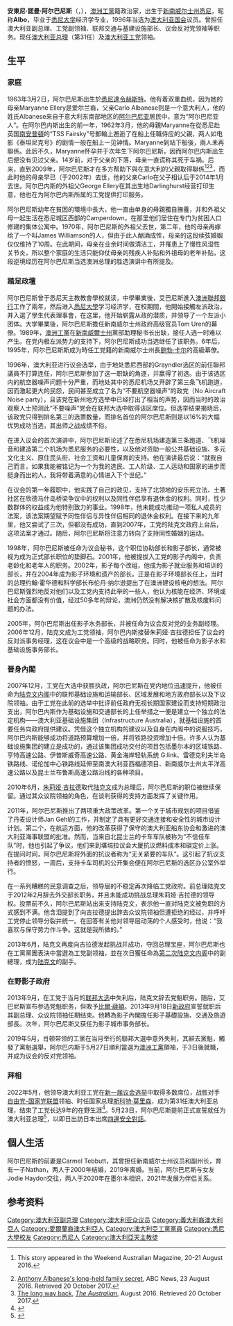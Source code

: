 {{noteTA
| G1 = 地名
| 1 = zh-hant:艾巴尼斯; zh-cn:阿尔巴内斯; zh-hk: 阿爾巴尼斯; zh-tw:艾班尼斯;
| 2 = zh-cn:新州; zh-tw:紐省; zh-hk:紐省; zh-sg:新州;
| 3 = zh-cn:澳大利亚; zh-tw:澳洲; zh-hk:澳洲; zh-sg:澳大利亚;
}}
{{Infobox officeholder
| honorific-prefix = [[尊敬的|尊敬的]]
| name = 安東尼·阿尔巴尼斯 阁下
| native_name = The Hon. Anthony Albanese
| honorific-suffix = [[澳大利亚众议院|议员]]
| image = Anthony Albanese portrait (cropped).jpg
| alt = 
| caption = 2022年官方肖像
| office = {{flagicon|AUS}} 第31任[[澳大利亚总理|澳大利亚总理]]
| term_start = 2022年5月23日
| monarch = [[伊丽莎白二世|伊丽莎白二世]]
| governor_general = [[大卫·赫利|大卫·赫利]]
| deputy = [[理查德·马尔斯|理查德·马尔斯]]
| predecessor = [[斯科特·莫里森|斯科特·莫里森]]
| office1 = [[澳洲眾議院|澳洲眾議院]][[澳大利亞反對黨領袖列表|反對黨領袖]]
| term_start1 = 2019年5月30日
| term_end1 = 2022年5月23日
| primeminister1 = [[斯科特·莫里森|斯科特·莫里森]]
| deputy1 = [[理查德·马尔斯|理查德·马尔斯]]
| predecessor1 = [[比尔·肖藤|比尔·肖藤]]
| successor1 = [[彼德·達頓|彼德·達頓]]
| office2 = [[File:ALP_logo_2017.svg|25px]] [[澳洲工黨|澳洲工黨]]領袖
| term_start2 = 2019年5月30日
| deputy2 = [[理查德·马尔斯|理查德·马尔斯]]
| predecessor2 = [[比尔·肖藤|比尔·肖藤]]
| successor2 = 
| office3 = {{flagicon|AUS}} [[澳大利亚副总理|澳大利亚副总理]]
| primeminister3 = [[陆克文|陆克文]]
| term_start3 = 2013年6月27日
| term_end3 = 2013年9月18日
| predecessor3 = [[韦恩·斯万|韦恩·斯万]]
| successor3 = [[沃倫·特拉斯|沃倫·特拉斯]]
| office4 = [[File:ALP_logo_2017.svg|25px]] 澳大利亚工党副领袖
| leader4 = [[陆克文|陆克文]]<br/>[[克里斯·宝文|克里斯·宝文]] {{small|(代理)}}
| term_start4 = 2013年6月26日
| term_end4 = 2013年10月13日
| predecessor4 = [[韦恩·斯万|韦恩·斯万]]
| successor4 = [[塔尼娅·普利贝斯克|塔尼娅·普利贝斯克]]
| office5 = 澳大利亚交通与基础设施建设事务部长
| primeminister5 = [[陆克文|陆克文]]<br>[[朱莉亚·吉拉德|朱莉亚·吉拉德]]
| term_start5 = 2007年12月3日
| term_end5 = 2013年9月18日
| predecessor5 = {{tsl|en|Mark Vaile|马克·瓦尔}}
| parliament6 = 澳大利亚众议院
| constituency_MP6 = [[格賴恩德勒_(澳大利亞國會選區)|格賴恩德勒]]選區議員
| term_start6 = 1996年3月2日
| term_end6 = 
| predecessor6 = {{tsl|en|（Jeannette McHugh|吉納特·麥克休}}
| successor6 = 
| birth_name = 安東尼·諾曼·阿尔巴尼斯<br>Anthony Norman Albanese
| birth_date = {{birth date and age|1963|3|2}}
| birth_place = {{AUS}}[[新南威尔士|新南威尔士]][[悉尼|悉尼]]
| death_date = 
| death_place = 
| party = [[File:ALP_logo_2017.svg|25px]] [[澳大利亞工黨|澳大利亞工黨]]
| spouse = {{Marriage|Carmel Tebbutt|2000|2019|reason=离婚}}
| partner = Jodie Haydon（2021年－）
| children = 1
| alma_mater = [[悉尼大学|悉尼大学]]
| religion = [[羅馬天主教|羅馬天主教]]
| website = {{URL|anthonyalbanese.com.au|个人官方网站}}
}}
'''安東尼·諾曼·阿尔巴尼斯'''（{{lang-en|'''Anthony Norman Albanese'''}}，{{bd|1963年|3月2日|catIdx=Albanese}}），[[澳洲|澳洲]][[澳洲工黨|工黨]]籍政治家，出生于[[新南威尔士州|新南威尔士州]][[悉尼|悉尼]]，昵称'''Albo'''，毕业于[[悉尼大学|悉尼大学]]经济学专业，1996年当选为[[澳大利亚国会|澳大利亚国会]]议员。曾担任澳大利亚副总理、工党副领袖、联邦交通与基建设施部长、议会反对党领袖等职务。现任[[澳大利亚总理|澳大利亚总理]]（第31任）及[[澳大利亚工党|澳大利亚工党]]领袖。

== 生平 ==
=== 家庭 ===
1963年3月2日，阿尔巴尼斯出生於[[悉尼|悉尼]][[達令赫斯特|達令赫斯特]]。他有着双重血统，因为她的母亲Maryanne Ellery是爱尔兰裔，父亲Carlo Albanese则是一个意大利人，他的姓氏Albanese来自于意大利东南部地区的[[阿尔巴尼亚|阿尔巴尼亚]]居民中，意为“阿尔巴尼亚人”。在阿尔巴内斯出生的前一年，1962年3月，他的母親Maryanne在從悉尼赴英国[[南安普頓|南安普頓]]的“TSS Fairsky”号郵輪上邂逅了在船上任職侍应的父親，两人如电影《泰坦尼克号》的剧情一般在船上一见钟情。Maryanne到站下船後，兩人未再聯係。此后不久，Maryanne怀孕并于次年生下阿尔巴尼斯，因而阿尔巴内斯出生后便没有见过父亲。14岁前，对于父亲的下落，母亲一直谎称其死于车祸。后来，直到2009年，阿尔巴尼斯才在多方帮助下與在意大利的父親取得聯係<ref name="middleton2">{{cite web |date=2016-08-21 |title=Book Extract From Albanese: Telling It Straight By Karen Middleton |url=https://anthonyalbanese.com.au/book-extract-from-albanese-telling-it-straight-by-karen-middleton |access-date=2022-02-04}} This story appeared in the Weekend Australian Magazine, 20-21 August 2016.</ref><ref name=":02">[http://www.abc.net.au/news/2016-08-23/anthony-albanese-search-finds-father-he-thought-was-dead/7776918 Anthony Albanese's long-held family secret], ABC News, 23 August 2016. Retrieved 20 October 2017.</ref><ref name=":12">[http://www.theaustralian.com.au/life/weekend-australian-magazine/the-long-way-back-for-anthony-albanese/news-story/0d93bdddf6b304334da9824a5aeedfaf The long way back], ''[[The_Australian|The Australian]]'', August 2016. Retrieved 20 October 2017.</ref>，而此时他的母亲早已（于2002年）去世，他的父亲Carlo在父子相认后于2014年1月去世。阿尔巴内斯的外祖父George Ellery在其出生地Darlinghurst经营打印生意，他也在为阿尔巴内斯所属的工党提供打印服务。

阿尔巴尼斯幼年在貧困的環境中長大，他一直由单身的母親獨自撫養，并和外祖父母一起生活在悉尼城区西部的Camperdown，在那里他们居住在专门为贫困人口修建的集体公寓中。1970年，阿尔巴尼斯的外祖父去世，第二年，他的母亲再嫁给了一个叫James Williamson的人，但由于此人酗酒成性，母亲的这段续弦婚姻仅仅维持了10周。在此期间，母亲在业余时间做清洁工，并罹患上了慢性风湿性关节炎，所以整个家庭的生活只能仰仗母亲的残疾人补贴和外祖母的老年补贴，这段逆境经历在阿尔巴尼斯当选澳洲总理的胜选演讲中有所提及。

=== 踏足政壇 ===
阿尔巴尼斯曾于悉尼天主教教會學校就读，中學畢業後，艾巴尼斯進入[[澳洲聯邦銀行|澳洲聯邦銀行]]工作了兩年，然后进入[[悉尼大學|悉尼大學]]学习经济学，在校期間，他開始接觸左派政治，并入選了學生代表理事會，在这里，他开始崭露从政的潜质，并领导了一个左派小团体。大学畢業後，阿尔巴尼斯擔任新南威尔士州政府高级官员Tom Uren的幕僚。1989年，[[澳洲工黨|澳洲工黨]]在[[新南威爾士州|新南威爾士州]]黨部助理秘书长出缺，接任人选一时难以产生。在党内极左派势力的支持下，阿尔巴尼斯成功当选继任了该职务。6年后，1995年，阿尔巴尼斯斯成为時任工党籍的新南威尔士州長[[鲍勃·卡尔|鲍勃·卡尔]]的高級幕僚。

1996年，澳大利亚进行议会选举，由于地处悉尼西部的Grayndler选区的前任聯邦議員不打算连任，阿尔巴尼斯参加了这一职缺的角逐，并赢得了初选。由于该选区内的航空器噪声问题十分严重，而地处其中的悉尼机场又开辟了第三条飞机跑道，因而激起更大的民怨，民间甚至成立了名为“不要航空器噪声”的政党（No Aircraft Noise party），且该党在新州地方选举中已经打出了相当的声势，因而当时的政治观察人士预测此“不要噪声”党会在联邦大选中取得该区席位。但选举结果揭晓后，该政党只得到排名第三的选票数量，而排名首位的阿尔巴尼斯则是以16%的大幅优势成功当选，其出师之战成绩不俗。

在进入议会的首次演讲中，阿尔巴尼斯论述了在悉尼机场建造第三条跑道、飞机噪音和建造第二个机场为悉尼服务的必要性，以及他对资助一般公共基础设施、多元文化主义、原住民头衔、社会工资和儿童保育的支持。他在演讲最后说：“就我自己而言，如果我能被铭记为一个为我的选民、工人阶级、工人运动和国家的进步而挺身而出的人，我将带着满意的心情进入下个世纪。”

在议会的第一年履职中，他实践了自己的政见，支持了北领地的安乐死立法、土著社区在欣德马什岛桥梁争议中的权利以及同性伴侣享有退休金的权利。同时，性少数群体的权益成为他特别致力的事业。1998年，他未能成功推动一项私人成员的法案，该法案期望赋予同性伴侣与异性伴侣相同的退休金权利。在接下来的九年里，他又尝试了三次，但都没有成功，直到2007年，工党的陆克文政府上台后，这项法案才通过。随后，阿尔巴尼斯将注意力转向了支持同性婚姻的运动。

1998年，阿尔巴尼斯被任命为议会秘书，这个职位协助部长和影子部长，通常被视为成为正式部长职位的垫脚石。2001年，他被提拔入工党的影子内阁中，负责老龄化和老年人的职务。2002年，影子每个改组，他成为影子就业服务和培训的部长，并在2004年成为影子环境和遗产的部长。正是在影子环境部长任上，当时的总理约翰·霍华德和科学部长布伦丹·纳尔逊提出了在澳洲建设核电的想法。阿尔巴尼斯强烈地反对他们以及工党内支持此举的一些人，他认为核能在经济、环境或社会方面都没有价值，经过50多年的辩论，澳洲仍然没有解决核扩散及核废料问题的办法。

2005年，阿尔巴尼斯出任影子水务部长，并被任命为议会反对党的业务副经理。2006年12月，陆克文成为工党领袖，阿尔巴内斯接替朱莉娅·吉拉德担任了议会的反对派事务经理，这在议会中是一个高级的战略职务。同时，他被任命为影子水和基础设施事务部长。

=== 晉身內閣 ===

2007年12月，工党在大选中获胜执政，阿尔巴尼斯在党内地位迅速提升，他被任命为[[陆克文内阁|陆克文内阁]]中的联邦基础设施和运输部长、区域发展和地方政府部长以及下议院领袖。由于工党在此前的选举中批评前任政府无视长期国家建设而支持短期政治支出，阿尔巴内斯作为基础设施和交通部长的上任举措之一便是建立一个独立的法定机构——澳大利亚基础设施集团（Infrastructure Australia），就基础设施的首要任务向政府提供建议。凭借这个独立机构的建议以及自身在内阁中的说服技巧，阿尔巴内斯能够成功将道路预算增加一倍，并将铁路投资增加十倍。许多人认为基础设施集团的建立是成功的，通过该集团成功交付的项目包括墨尔本的区域铁路、亨特高速公路、伊普斯威奇高速公路、黄金海岸轻轨系统 G:link、雷德克利夫半岛铁路线、诺伦加中心铁路线延伸至南澳大利亚西福德项目、新南威尔士州太平洋高速公路以及昆士兰布鲁斯高速公路沿线的各种项目。

2010年6月，[[朱莉娅·吉拉德|朱莉娅·吉拉德]]取代[[陆克文|陆克文]]成为总理后，阿尔巴尼斯的职位被继续保留。通过其众议院领袖的角色，在谈判获得的支持方面发挥了关键作用。

2011年，阿尔巴尼斯推出了两项重大政策改革。第一个关于城市规划的项目借鉴了丹麦设计师Jan Gehl的工作，并制定了具有更好交通连接和安全性的城市设计计划。第二个，在航运方面，他的改革获得了保守的澳大利亚船东协会和激进的澳大利亚海事联盟的批准。然而，当来自北昆士兰的卡车车队被称为“不信任车队”时，他也引起了争议，他们来到堪培拉议会大厦抗议燃料成本和碳定价上涨。在提问时间，阿尔巴尼斯将外面的抗议者称为“无关紧要的车队”。这引起了抗议支持者的愤怒，一周后，支持卡车司机的公开集会便在阿尔巴尼斯的选区办公室外举行。

在一系列糟糕的民意调查之后，领导层的不稳定再次降临工党政府。前总理陆克文于2012年2月辞去外交部长职务，并且未能成功挑战总理朱莉娅·吉拉德的领导权。投票前不久，阿尔巴尼斯站出来支持陆克文，表示他一直对陆克文被免职的方式感到不满。他含泪提到了向吉拉德提出辞去众议院领袖但遭拒绝的经过，并呼吁工党停止领导分裂并统一。在回答有关他对领导层动荡的个人感受时，他说：“我喜欢与保守势力作斗争。这就是我所做的。”

2013年6月，陆克文再度向吉拉德发起挑战并成功，夺回总理宝座，阿尔巴尼斯也在工黨黨團表決中當選為工党副领袖，並在次日獲任命為[[第二次陆克文内阁|第二次陆克文内阁]]中的副總理，成为[[陆克文|陆克文]]的副手。

=== 在野影子政府 ===

2013年9月，在工党于当月的[[2013年澳洲联邦大选|联邦大选]]中失利后，陆克文辞去党魁职务。随后，艾巴尼斯宣布参选党魁职务，但敗予[[比爾·薛頓|比爾·薛頓]]。2013年9月18日[[艾伯特内阁|新政府]]宣誓就职后其副总理、众议院领袖任期结束。他轉為影子內閣擔任影子基礎設施、交通及旅遊部長。次年，阿尔巴尼斯又获任为影子城市事务部长。

2019年5月，肖顿带领的工黨在当月举行的聯邦大選中意外失利，其辭去黨魁，觸發了黨魁選舉，阿尔巴内斯于5月27日順利當選为[[澳洲工黨|澳洲工黨]]領袖，于3日後就職，并成为议会的反对党领袖。

=== 拜相 ===

2022年5月，他领导澳大利亚工党在[[2022年澳洲聯邦大選|新一届议会选举]]中取得多数席位，战胜对手[[自由党-国家党联盟|自由党-国家党联盟]]领袖、时任国家总理[[斯科特·莫里森|斯科特·莫里森]]，成为第31任澳大利亚总理，结束了工党长达9年的在野生涯<ref>{{Cite news|url=https://news.sky.com/story/australia-elections-opposition-labor-set-to-win-ousting-scott-morrisons-ruling-conservatives-according-to-projections-12618164|title=Australia elections: Opposition Labor leader to become PM after Scott Morrison concedes, ending nearly a decade of conservative rule|publisher=Sky News|date=2022-05-21|accessdate=2022-05-21|language=en}}</ref>。5月23日，阿尔巴尼斯提前正式宣誓就任为澳大利亚总理<ref>{{Cite news|url=https://amp.abc.net.au/article/101089902|title=Anthony Albanese and four senior frontbenchers sworn in ahead of Quad trip|author=Brett Worthington|publisher=ABC News|date=2022-05-23|accessdate=2022-05-23|language=en}}</ref>，以即日出訪日本出席[[四邊安全對話|四邊安全對話]]。

== 個人生活 ==
阿尔巴尼斯的前妻是Carmel Tebbutt，其曾担任新南威尔士州议员和副州长，育有一子Nathan，两人于2000年结婚，2019年离婚。当前，阿尔巴尼斯与女友Jodie Haydon交往，两人于2020年在墨尔本相识，2021年发展为伴侣关系。

==参考资料==
{{reflist}}
{{Authority control}}

{{澳大利亚总理}}
{{G20領袖}}
{{英联邦政府首脑}}
{{君主制國家政府首腦}}
{{APEC領袖}}
{{东亚峰会领袖}}

{{DEFAULTSORT:Albanese, Anthony}}
[[Category:澳大利亚副总理|Category:澳大利亚副总理]]
[[Category:澳大利亚众议员|Category:澳大利亚众议员]]
[[Category:義大利裔澳大利亞人|Category:義大利裔澳大利亞人]]
[[Category:愛爾蘭裔澳大利亞人|Category:愛爾蘭裔澳大利亞人]]
[[Category:澳大利亞工黨黨員|Category:澳大利亞工黨黨員]]
[[Category:悉尼大學校友|Category:悉尼大學校友]]
[[Category:悉尼人|Category:悉尼人]]
[[Category:澳大利亞天主教徒|Category:澳大利亞天主教徒]]